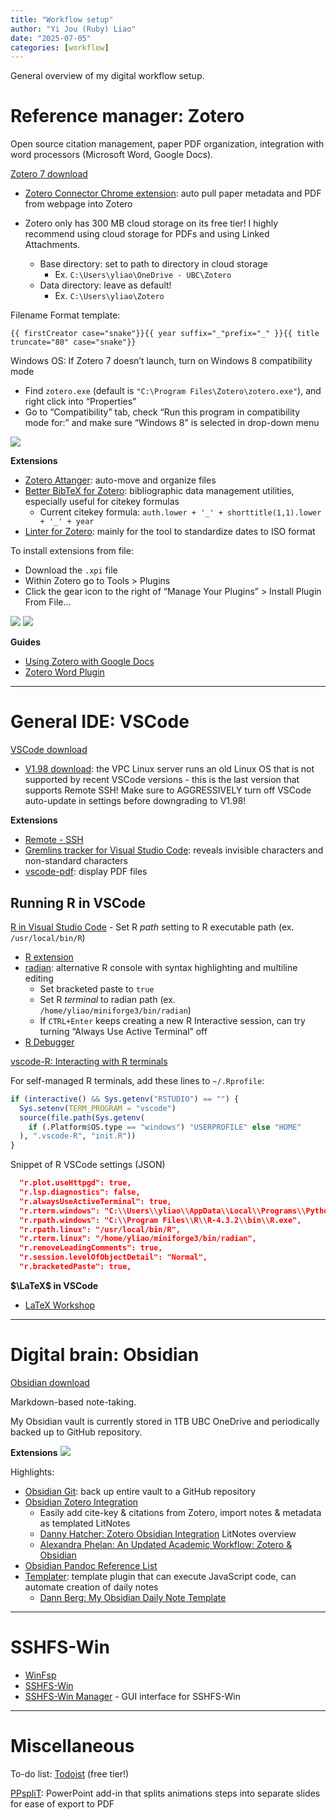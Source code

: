 ```yaml
---
title: "Workflow setup"
author: "Yi Jou (Ruby) Liao"
date: "2025-07-05"
categories: [workflow]
---
```


General overview of my digital workflow setup.

# Reference manager: Zotero

Open source citation management, paper PDF organization, integration with word processors (Microsoft Word, Google Docs).

[Zotero 7 download](https://www.zotero.org/download/)

- [Zotero Connector Chrome extension](https://chromewebstore.google.com/detail/zotero-connector/ekhagklcjbdpajgpjgmbionohlpdbjgc): auto pull paper metadata and PDF from webpage into Zotero

- Zotero only has 300 MB cloud storage on its free tier! I highly recommend using cloud storage for PDFs and using Linked Attachments.
    - Base directory: set to path to directory in cloud storage
        - Ex. `C:\Users\yliao\OneDrive - UBC\Zotero`
    - Data directory: leave as default!
        - Ex. `C:\Users\yliao\Zotero`

Filename Format template:
```
{{ firstCreator case="snake"}}{{ year suffix="_"prefix="_" }}{{ title truncate="80" case="snake"}}
```

Windows OS: If Zotero 7 doesn't launch, turn on Windows 8 compatibility mode

- Find `zotero.exe` (default is `"C:\Program Files\Zotero\zotero.exe"`), and right click into "Properties"
- Go to "Compatibility" tab, check "Run this program in compatibility mode for:" and make sure "Windows 8" is selected in drop-down menu

![](Zot7_compatibility.png)

**Extensions**

- [Zotero Attanger](https://github.com/MuiseDestiny/zotero-attanger): auto-move and organize files
- [Better BibTeX for Zotero](https://retorque.re/zotero-better-bibtex/): bibliographic data management utilities, especially useful for citekey formulas
	- Current citekey formula: `auth.lower + '_' + shorttitle(1,1).lower + '_' + year`
- [Linter for Zotero](https://github.com/northword/zotero-format-metadata): mainly for the tool to standardize dates to ISO format

To install extensions from file: 

- Download the `.xpi` file
- Within Zotero go to Tools > Plugins
- Click the gear icon to the right of "Manage Your Plugins" > Install Plugin From File...

![](Zot7_plugin_1.png)
![](Zot7_plugin_2.png)

**Guides**

- [Using Zotero with Google Docs](https://www.zotero.org/support/google_docs)
- [Zotero Word Plugin](https://www.zotero.org/support/word_processor_plugin_usage)

----

# General IDE: VSCode

[VSCode download](https://code.visualstudio.com/download)

- [V1.98 download](https://code.visualstudio.com/updates/v1_98): the VPC Linux server runs an old Linux OS that is not supported by recent VSCode versions - this is the last version that supports Remote SSH! Make sure to AGGRESSIVELY turn off VSCode auto-update in settings before downgrading to V1.98!

**Extensions**

- [Remote - SSH](https://marketplace.visualstudio.com/items?itemName=ms-vscode-remote.remote-ssh)
- [Gremlins tracker for Visual Studio Code](https://marketplace.visualstudio.com/items?itemName=nhoizey.gremlins): reveals invisible characters and non-standard characters
- [vscode-pdf](https://marketplace.visualstudio.com/items?itemName=tomoki1207.pdf): display PDF files

## Running R in VSCode

[R in Visual Studio Code](https://code.visualstudio.com/docs/languages/r)
- Set R *path* setting to R executable path (ex. `/usr/local/bin/R`)

- [R extension](https://marketplace.visualstudio.com/items?itemName=REditorSupport.r)
- [radian](https://github.com/randy3k/radian): alternative R console with syntax highlighting and multiline editing
    - Set bracketed paste to `true`
    - Set R *terminal* to radian path (ex. `/home/yliao/miniforge3/bin/radian`)
    - If `CTRL+Enter` keeps creating a new R Interactive session, can try turning "Always Use Active Terminal" off
- [R Debugger](https://marketplace.visualstudio.com/items?itemName=RDebugger.r-debugger)

[vscode-R: Interacting with R terminals](https://github.com/REditorSupport/vscode-R/wiki/Interacting-with-R-terminals)

For self-managed R terminals, add these lines to `~/.Rprofile`:
```r
if (interactive() && Sys.getenv("RSTUDIO") == "") {
  Sys.setenv(TERM_PROGRAM = "vscode")
  source(file.path(Sys.getenv(
    if (.Platform$OS.type == "windows") "USERPROFILE" else "HOME"
  ), ".vscode-R", "init.R"))
}
```

Snippet of R VSCode settings (JSON)
```json
  "r.plot.useHttpgd": true,
  "r.lsp.diagnostics": false,
  "r.alwaysUseActiveTerminal": true,
  "r.rterm.windows": "C:\\Users\\yliao\\AppData\\Local\\Programs\\Python\\Python312\\Scripts\\radian.exe",
  "r.rpath.windows": "C:\\Program Files\\R\\R-4.3.2\\bin\\R.exe",
  "r.rpath.linux": "/usr/local/bin/R",
  "r.rterm.linux": "/home/yliao/miniforge3/bin/radian",
  "r.removeLeadingComments": true,
  "r.session.levelOfObjectDetail": "Normal",
  "r.bracketedPaste": true,
```

**$\LaTeX$ in VSCode**

- [LaTeX Workshop](https://marketplace.visualstudio.com/items?itemName=James-Yu.latex-workshop)

----

# Digital brain: Obsidian

[Obsidian download](https://obsidian.md/download)

Markdown-based note-taking.

My Obsidian vault is currently stored in 1TB UBC OneDrive and periodically backed up to GitHub repository.

**Extensions**
![](ObsidianPlugins_240110.png)

Highlights:

- [Obsidian Git](https://github.com/denolehov/obsidian-git): back up entire vault to a GitHub repository
- [Obsidian Zotero Integration](https://github.com/mgmeyers/obsidian-zotero-integration)
    - Easily add cite-key & citations from Zotero, import notes & metadata as templated LitNotes
    - [Danny Hatcher: Zotero Obsidian Integration](https://www.youtube.com/watch?v=CGGeMrtyjBI) LitNotes overview
    - [Alexandra Phelan: An Updated Academic Workflow: Zotero & Obsidian](https://medium.com/@alexandraphelan/an-updated-academic-workflow-zotero-obsidian-cffef080addd)
- [Obsidian Pandoc Reference List](https://github.com/mgmeyers/obsidian-pandoc-reference-list)
- [Templater](https://github.com/SilentVoid13/Templater): template plugin that can execute JavaScript code, can automate creation of daily notes
    - [Dann Berg: My Obsidian Daily Note Template](https://dannb.org/blog/2022/obsidian-daily-note-template/)

----

# SSHFS-Win

- [WinFsp](https://github.com/winfsp/winfsp/releases/tag/v2.0)
- [SSHFS-Win](https://github.com/winfsp/sshfs-win)
- [SSHFS-Win Manager](https://github.com/evsar3/sshfs-win-manager) - GUI interface for SSHFS-Win

----

# Miscellaneous

To-do list: [Todoist](https://www.todoist.com/) (free tier!)

[PPspliT](https://github.com/maxonthegit/PPspliT): PowerPoint add-in that splits animations steps into separate slides for ease of export to PDF